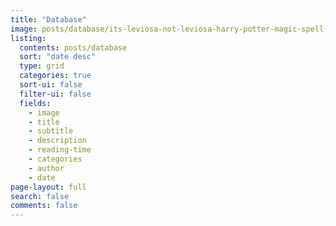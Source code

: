 ```yaml
---
title: "Database"
image: posts/database/its-leviosa-not-leviosa-harry-potter-magic-spell-vector.png
listing:
  contents: posts/database
  sort: "date desc"
  type: grid
  categories: true
  sort-ui: false
  filter-ui: false
  fields:
    - image
    - title
    - subtitle
    - description
    - reading-time
    - categories
    - author
    - date
page-layout: full
search: false
comments: false
---
```



